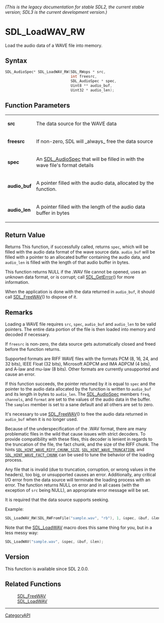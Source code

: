 ====== (This is the legacy documentation for stable SDL2, the current stable version; SDL3 is the current development version.) ======
= SDL_LoadWAV_RW =

Load the audio data of a WAVE file into memory.

== Syntax ==

<syntaxhighlight lang='c'>
SDL_AudioSpec* SDL_LoadWAV_RW(SDL_RWops * src,
                              int freesrc,
                              SDL_AudioSpec * spec,
                              Uint8 ** audio_buf,
                              Uint32 * audio_len);
</syntaxhighlight>

== Function Parameters ==

{|
|'''src'''
|The data source for the WAVE data
|-
|'''freesrc'''
|If non-zero, SDL will _always_ free the data source
|-
|'''spec'''
|An [[SDL_AudioSpec]] that will be filled in with the wave file's format details
|-
|'''audio_buf'''
|A pointer filled with the audio data, allocated by the function.
|-
|'''audio_len'''
|A pointer filled with the length of the audio data buffer in bytes
|}

== Return Value ==

Returns This function, if successfully called, returns <code>spec</code>,
which will be filled with the audio data format of the wave source data.
<code>audio_buf</code> will be filled with a pointer to an allocated buffer
containing the audio data, and <code>audio_len</code> is filled with the
length of that audio buffer in bytes.

This function returns NULL if the .WAV file cannot be opened, uses an
unknown data format, or is corrupt; call [[SDL_GetError]]() for more
information.

When the application is done with the data returned in
<code>audio_buf</code>, it should call [[SDL_FreeWAV]]() to dispose of it.

== Remarks ==

Loading a WAVE file requires <code>src</code>, <code>spec</code>,
<code>audio_buf</code> and <code>audio_len</code> to be valid pointers. The
entire data portion of the file is then loaded into memory and decoded if
necessary.

If <code>freesrc</code> is non-zero, the data source gets automatically
closed and freed before the function returns.

Supported formats are RIFF WAVE files with the formats PCM (8, 16, 24, and
32 bits), IEEE Float (32 bits), Microsoft ADPCM and IMA ADPCM (4 bits), and
A-law and mu-law (8 bits). Other formats are currently unsupported and
cause an error.

If this function succeeds, the pointer returned by it is equal to
<code>spec</code> and the pointer to the audio data allocated by the
function is written to <code>audio_buf</code> and its length in bytes to
<code>audio_len</code>. The [[SDL_AudioSpec]] members <code>freq</code>,
<code>channels</code>, and <code>format</code> are set to the values of the
audio data in the buffer. The <code>samples</code> member is set to a sane
default and all others are set to zero.

It's necessary to use [[SDL_FreeWAV]]() to free the audio data returned in
<code>audio_buf</code> when it is no longer used.

Because of the underspecification of the .WAV format, there are many
problematic files in the wild that cause issues with strict decoders. To
provide compatibility with these files, this decoder is lenient in regards
to the truncation of the file, the fact chunk, and the size of the RIFF
chunk. The hints <code>[[SDL_HINT_WAVE_RIFF_CHUNK_SIZE]]</code>,
<code>[[SDL_HINT_WAVE_TRUNCATION]]</code>, and
<code>[[SDL_HINT_WAVE_FACT_CHUNK]]</code> can be used to tune the behavior
of the loading process.

Any file that is invalid (due to truncation, corruption, or wrong values in
the headers), too big, or unsupported causes an error. Additionally, any
critical I/O error from the data source will terminate the loading process
with an error. The function returns NULL on error and in all cases (with
the exception of <code>src</code> being NULL), an appropriate error message
will be set.

It is required that the data source supports seeking.

Example:

<syntaxhighlight lang='c'>
SDL_LoadWAV_RW(SDL_RWFromFile("sample.wav", "rb"), 1, &spec, &buf, &len);
</syntaxhighlight>

Note that the [[SDL_LoadWAV]] macro does this same thing for you, but in a
less messy way:

<syntaxhighlight lang='c'>
SDL_LoadWAV("sample.wav", &spec, &buf, &len);
</syntaxhighlight>

== Version ==

This function is available since SDL 2.0.0.

== Related Functions ==

:[[SDL_FreeWAV]]
:[[SDL_LoadWAV]]

----
[[CategoryAPI]]


